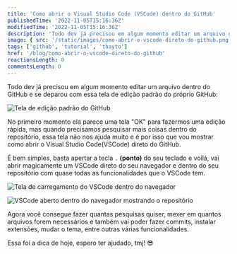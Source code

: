 ```yaml
---
title: 'Como abrir o Visual Studio Code (VSCode) dentro do GitHub'
publishedTime: '2022-11-05T15:16:36Z'
modifiedTime: '2022-11-05T15:16:36Z'
description: 'Todo dev já precisou em algum momento editar um arquivo dentro do GitHub e se deparou com essa tela de edição padrão do próprio GitHub'
image: { src: '/static/images/como-abrir-o-vscode-direto-do-github.png' }
tags: ['github', 'tutorial', 'thayto']
href: '/blog/como-abrir-o-vscode-direto-do-github'
reactionsLength: 0
commentsLength: 0
---
```


Todo dev já precisou em algum momento editar um arquivo dentro do GitHub e se deparou com essa tela de edição padrão do próprio GitHub:

![Tela de edição padrão do GitHub](https://dev-to-uploads.s3.amazonaws.com/uploads/articles/i3kximxr5ck48anftm7b.png)

No primeiro momento ela parece uma tela "OK" para fazermos uma edição rápida, mas quando precisamos pesquisar mais coisas dentro do repositório, essa tela não nos ajuda muito e é por isso que vou mostrar como abrir o Visual Studio Code(VSCode) direto do GitHub.

É bem simples, basta apertar a tecla `.` **(ponto)** do seu teclado e voilá, vai abrir magicamente um VSCode direto do seu navegador e dentro do seu repositório com quase todas as funcionalidades que o VSCode tem.

![Tela de carregamento do VSCode dentro do navegador](https://dev-to-uploads.s3.amazonaws.com/uploads/articles/p3fkli1ddemzshin31m6.png)

![VSCode aberto dentro do navegador mostrando o repositório](https://dev-to-uploads.s3.amazonaws.com/uploads/articles/oaiou6k7vvaufog1rsgh.png)

Agora você consegue fazer quantas pesquisas quiser, mexer em quantos arquivos forem necessários e também vai poder fazer commits, instalar extensões, mudar o tema, entre outras várias funcionalidades.

Essa foi a dica de hoje, espero ter ajudado, tmj! 😎
